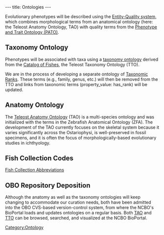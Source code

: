 ---
title: Ontologies
---

Evolutionary phenotypes will be described using the [http://www.bioontology.org/wiki/index.php/PATO:About Entity-Quality system], which combines morphological terms from an anatomical ontology (here: the Teleost Anatomy Ontology, TAO) with quality terms from the [http://www.bioontology.org/wiki/index.php/PATO:Main_Page Phenotype and Trait Ontology (PATO)].

== Taxonomy Ontology == 

Phenotypes will be associated with taxa using a [[taxonomy ontology]] derived from the [http://www.calacademy.org/RESEARCH/ichthyology/catalog/fishcatsearch.html Catalog of Fishes], the Teleost Taxonomy Ontology (TTO).

We are in the process of developing a separate ontology of [[Taxonomic Ranks]].  These terms (e.g., family, genus, etc.) will then be removed from the TTO and links from taxonomic terms (property_value: has_rank) will be updated.

== Anatomy Ontology ==

The [[Teleost Anatomy Ontology]] (TAO)  is a multi-species ontology and was initialized with the terms in the Zebrafish Anatomical Ontology (ZFA). The development of the TAO currently focuses on the skeletal system because it varies significantly across the Ostariophysi, is well-preserved in fossil specimens, and it is often the focus of morphologically-based evolutionary studies in ichthyology.

== Fish Collection Codes ==

[https://obo.svn.sourceforge.net/viewvc/obo/phenote/trunk/obo-files/fish_collection_abbreviation.obo?view=markup Fish Collection Abbreviations]

== OBO Repository Deposition ==

Although the anatomy as well as the taxonomy ontologies will keep changing to accommodate our curation needs, both have been admitted into the OBO CVS-based version-control system, from where the NCBO's BioPortal loads and updates ontologies on a regular basis.  Both [http://www.bioontology.org/ncbo/faces/pages/ontology_details.xhtml?ontology_display_name=Teleost%20anatomy%20and%20development%20(TAO) TAO] and [http://www.bioontology.org/ncbo/faces/pages/ontology_details.xhtml?ontology_display_name=Teleost%20taxonomy TTO] can be browsed, searched, and visualized at the NCBO BioPortal.

[[Category:Ontology]]